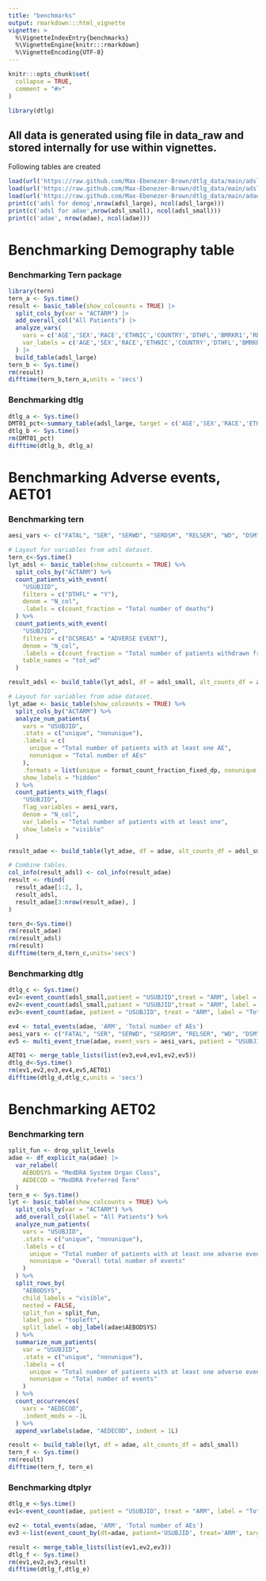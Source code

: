 ```yaml
---
title: "benchmarks"
output: rmarkdown:::html_vignette
vignette: >
  %\VignetteIndexEntry{benchmarks}
  %\VignetteEngine{knitr:::rmarkdown}
  %\VignetteEncoding{UTF-8}
---
```


```r
knitr:::opts_chunk$set(
  collapse = TRUE,
  comment = "#>"
)
```

```r
library(dtlg)
```

## All data is generated using file in data_raw and stored internally for use within vignettes.

Following tables are created

```r
load(url('https://raw.github.com/Max-Ebenezer-Brown/dtlg_data/main/adsl_large.rda'))
load(url('https://raw.github.com/Max-Ebenezer-Brown/dtlg_data/main/adsl_small.rda'))
load(url('https://raw.github.com/Max-Ebenezer-Brown/dtlg_data/main/adae.rda'))
print(c('adsl for demog',nrow(adsl_large), ncol(adsl_large)))
print(c('adsl for adae',nrow(adsl_small), ncol(adsl_small)))
print(c('adae', nrow(adae), ncol(adae)))
```

# Benchmarking Demography table

### Benchmarking Tern package

```r
library(tern)
tern_a <- Sys.time()
result <- basic_table(show_colcounts = TRUE) |>
  split_cols_by(var = "ACTARM") |>
  add_overall_col("All Patients") |>
  analyze_vars(
    vars = c('AGE','SEX','RACE','ETHNIC','COUNTRY','DTHFL','BMRKR1','REGION1','BMRKR2'),
    var_labels = c('AGE','SEX','RACE','ETHNIC','COUNTRY','DTHFL','BMRKR1','REGION1','BMRKR2')
  ) |>
  build_table(adsl_large)
tern_b <- Sys.time()
rm(result)
difftime(tern_b,tern_a,units = 'secs')
```

### Benchmarking dtlg

```r
dtlg_a <- Sys.time()
DMT01_pct<-summary_table(adsl_large, target = c('AGE','SEX','RACE','ETHNIC','COUNTRY','DTHFL','BMRKR1','REGION1','BMRKR2'), treat = 'ARM', indent = '  ', .total_dt = adsl_large)
dtlg_b <- Sys.time()
rm(DMT01_pct)
difftime(dtlg_b, dtlg_a)

```

# Benchmarking Adverse events, AET01

### Benchmarking tern

```r
aesi_vars <- c("FATAL", "SER", "SERWD", "SERDSM", "RELSER", "WD", "DSM", "REL", "RELWD", "RELDSM", "SEV")

# Layout for variables from adsl dataset.
tern_c<-Sys.time()
lyt_adsl <- basic_table(show_colcounts = TRUE) %>%
  split_cols_by("ACTARM") %>%
  count_patients_with_event(
    "USUBJID",
    filters = c("DTHFL" = "Y"),
    denom = "N_col",
    .labels = c(count_fraction = "Total number of deaths")
  ) %>%
  count_patients_with_event(
    "USUBJID",
    filters = c("DCSREAS" = "ADVERSE EVENT"),
    denom = "N_col",
    .labels = c(count_fraction = "Total number of patients withdrawn from study due to an AE"),
    table_names = "tot_wd"
  )

result_adsl <- build_table(lyt_adsl, df = adsl_small, alt_counts_df = adsl_small)

# Layout for variables from adae dataset.
lyt_adae <- basic_table(show_colcounts = TRUE) %>%
  split_cols_by("ACTARM") %>%
  analyze_num_patients(
    vars = "USUBJID",
    .stats = c("unique", "nonunique"),
    .labels = c(
      unique = "Total number of patients with at least one AE",
      nonunique = "Total number of AEs"
    ),
    .formats = list(unique = format_count_fraction_fixed_dp, nonunique = "xx"),
    show_labels = "hidden"
  ) %>%
  count_patients_with_flags(
    "USUBJID",
    flag_variables = aesi_vars,
    denom = "N_col",
    var_labels = "Total number of patients with at least one",
    show_labels = "visible"
  )

result_adae <- build_table(lyt_adae, df = adae, alt_counts_df = adsl_small)

# Combine tables.
col_info(result_adsl) <- col_info(result_adae)
result <- rbind(
  result_adae[1:2, ],
  result_adsl,
  result_adae[3:nrow(result_adae), ]
)

tern_d<-Sys.time()
rm(result_adae)
rm(result_adsl)
rm(result)
difftime(tern_d,tern_c,units='secs')
```

### Benchmarking dtlg

```r
dtlg_c <- Sys.time()
ev1<-event_count(adsl_small,patient = "USUBJID",treat = "ARM", label = "Total number of deaths", .filters = "DTHFL == 'Y'", .total_dt = NULL)
ev2<-event_count(adsl_small,patient = "USUBJID",treat = "ARM", label = "Total number of patients withdrawn from study due to an AE", .filters = "DCSREAS == 'ADVERSE EVENT'", .total_dt = NULL)
ev3<-event_count(adae, patient = "USUBJID", treat = "ARM", label = "Total number of patients with at least one AE",.total_dt = adsl_small)

ev4 <- total_events(adae, 'ARM', 'Total number of AEs')
aesi_vars <- c("FATAL", "SER", "SERWD", "SERDSM", "RELSER", "WD", "DSM", "REL", "RELWD", "RELDSM", "SEV")
ev5 <- multi_event_true(adae, event_vars = aesi_vars, patient = "USUBJID", treat = "ARM", heading = "Total number of patients with at least one", .total_dt = adsl_small, indent = "  ")

AET01 <- merge_table_lists(list(ev3,ev4,ev1,ev2,ev5))
dtlg_d<-Sys.time()
rm(ev1,ev2,ev3,ev4,ev5,AET01)
difftime(dtlg_d,dtlg_c,units = 'secs')
```

# Benchmarking AET02

### Benchmarking tern

```r
split_fun <- drop_split_levels
adae <- df_explicit_na(adae) |>
  var_relabel(
    AEBODSYS = "MedDRA System Organ Class",
    AEDECOD = "MedDRA Preferred Term"
  )
tern_e <- Sys.time()
lyt <- basic_table(show_colcounts = TRUE) %>%
  split_cols_by(var = "ACTARM") %>%
  add_overall_col(label = "All Patients") %>%
  analyze_num_patients(
    vars = "USUBJID",
    .stats = c("unique", "nonunique"),
    .labels = c(
      unique = "Total number of patients with at least one adverse event",
      nonunique = "Overall total number of events"
    )
  ) %>%
  split_rows_by(
    "AEBODSYS",
    child_labels = "visible",
    nested = FALSE,
    split_fun = split_fun,
    label_pos = "topleft",
    split_label = obj_label(adae$AEBODSYS)
  ) %>%
  summarize_num_patients(
    var = "USUBJID",
    .stats = c("unique", "nonunique"),
    .labels = c(
      unique = "Total number of patients with at least one adverse event",
      nonunique = "Total number of events"
    )
  ) %>%
  count_occurrences(
    vars = "AEDECOD",
    .indent_mods = -1L
  ) %>%
  append_varlabels(adae, "AEDECOD", indent = 1L)

result <- build_table(lyt, df = adae, alt_counts_df = adsl_small)
tern_f <- Sys.time()
rm(result)
difftime(tern_f, tern_e)
```

### Benchmarking dtplyr

```r
dtlg_e <-Sys.time()
ev1<-event_count(adae, patient = "USUBJID", treat = "ARM", label = "Total number of patients with at least one AE",.total_dt = adsl_small)

ev2 <- total_events(adae, 'ARM', 'Total number of AEs')
ev3 <-list(event_count_by(dt=adae, patient='USUBJID', treat='ARM', target='AEDECOD',rows_by = 'AEBODSYS',.total_dt = adsl_small, indent = ' '))

result <- merge_table_lists(list(ev1,ev2,ev3))
dtlg_f <- Sys.time()
rm(ev1,ev2,ev3,result)
difftime(dtlg_f,dtlg_e)
```
